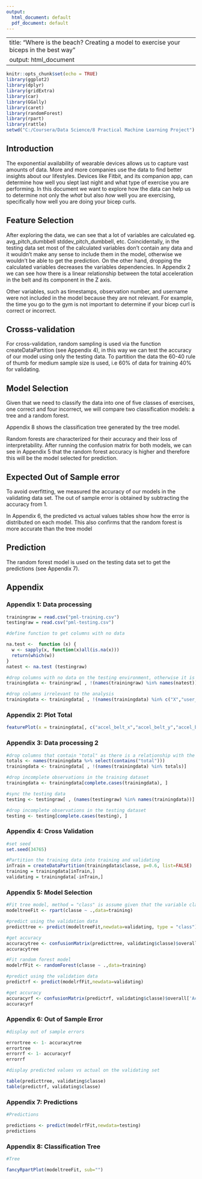 ```yaml
---
output:
  html_document: default
  pdf_document: default
---
```

---
title: "Where is the beach? Creating a model to exercise your biceps in the best way"
output: html_document
---

```r
knitr::opts_chunk$set(echo = TRUE)
library(ggplot2)
library(dplyr)
library(gridExtra)
library(car)
library(GGally)
library(caret)
library(randomForest)
library(rpart)
library(rattle)
setwd("C:/Coursera/Data Science/8 Practical Machine Learning Project")


```
## Introduction

The exponential availability of wearable devices allows us to capture vast amounts of data. More and more companies use the data to find better insights about our lifestyles. Devices like Fitbit, and its companion app, can determine how well you slept last night and what type of exercise you are performing. In this document we want to explore how the data can help us to determine not only the *what* but also *how* well you are exercising, specifically how well you are doing your bicep curls.


## Feature Selection

After exploring the data, we can see that a lot of variables are calculated eg.  avg_pitch_dumbbell    stddev_pitch_dumbbell, etc. Coincidentally, in the testing data set most of the calculated variables don't contain any data and it wouldn't make any sense to include them in the model, otherwise we wouldn't be able to get the prediction. On the other hand, dropping the calculated variables decreases the variables dependencies. In Appendix 2 we can see how there is a linear relationship between the total acceleration in the belt and its component in the Z axis.

Other variables, such as timestamps, observation number, and username were not included in the model because they are not relevant. For example, the time you go to the gym is not important to determine if your bicep curl is correct or incorrect.

## Crosss-validation

For cross-validation, random sampling is used via the function createDataPartition (see Appendix 4), in this way we can test the accuracy of our model using only the testing data. To partition the data the 60-40 rule of thumb for medium sample size is used, i.e 60% of data for training 40% for validating.

## Model Selection

Given that we need to classify the data into one of five classes of exercises, one correct and four incorrect, we will compare two classification models: a tree and a random forest.

Appendix 8 shows the classification tree generated by the tree model. 

Random forests are characterized for their accuracy and their loss of interpretability. After running the confusion matrix for both models, we can see in Appendix 5 that the random forest accuracy is higher and therefore this will be the model selected for prediction.


## Expected Out of Sample error

To avoid overfitting, we measured the accuracy of our models in the validating data set. The out of sample error is obtained by subtracting the accuracy from 1. 

In Appendix 6, the predicted vs actual values tables show how the error is distributed on each model. This also confirms that the random forest is more accurate than the tree model

## Prediction

The random forest model is used on the testing data set to get the predictions (see Appendix 7).



## Appendix


### Appendix 1: Data processing
```r
trainingraw = read.csv("pml-training.csv")
testingraw = read.csv("pml-testing.csv")

#define function to get columns with no data 

na.test <-  function (x) {
  w <- sapply(x, function(x)all(is.na(x)))
  return(which(w))
}
natest <- na.test (testingraw)

#drop columns with no data on the testing environment, otherwise it is impossible to run any model created
trainingdata <- trainingraw[ , !(names(trainingraw) %in% names(natest))]

#drop columns irrelevant to the analysis
trainingdata <- trainingdata[ , !(names(trainingdata) %in% c("X","user_name","raw_timestamp_part_1","raw_timestamp_part_2","cvtd_timestamp","new_window","num_window"))]
```
### Appendix 2: Plot Total
```r
featurePlot(x = trainingdata[, c("accel_belt_x","accel_belt_y","accel_belt_z","total_accel_belt", "classe")], y = trainingdata$classe, plot = "pairs")
```
### Appendix 3: Data processing 2
```r

#drop columns that contain "total" as there is a relationship with the x,y and z components
totals <- names(trainingdata %>% select(contains("total")))
trainingdata <- trainingdata[ , !(names(trainingdata) %in% totals)]

#drop incomplete observations in the training dataset
trainingdata <- trainingdata[complete.cases(trainingdata), ]

#sync the testing data
testing <- testingraw[ , (names(testingraw) %in% names(trainingdata))]

#drop incomplete observations in the testing dataset
testing <- testing[complete.cases(testing), ]
```
### Appendix 4: Cross Validation
```r
#set seed
set.seed(34765)

#Partition the training data into training and validating
inTrain = createDataPartition(trainingdata$classe, p=0.6, list=FALSE)
training = trainingdata[inTrain,]
validating = trainingdata[-inTrain,]

```
### Appendix 5: Model Selection
```r
#Fit tree model, method = "class" is assume given that the variable classe is a factor
modeltreeFit <- rpart(classe ~ .,data=training)

#predict using the validation data
predicttree <- predict(modeltreeFit,newdata=validating, type = "class")

#get accuracy
accuracytree <- confusionMatrix(predicttree, validating$classe)$overall['Accuracy']
accuracytree

#Fit random forest model
modelrfFit <- randomForest(classe ~ .,data=training)

#predict using the validation data
predictrf <- predict(modelrfFit,newdata=validating)

#get accuracy
accuracyrf <- confusionMatrix(predictrf, validating$classe)$overall['Accuracy']
accuracyrf
```
### Appendix 6: Out of Sample Error
```r
#display out of sample errors

errortree <- 1- accuracytree
errortree
errorrf <- 1- accuracyrf
errorrf

#display predicted values vs actual on the validating set

table(predicttree, validating$classe)
table(predictrf, validating$classe)
```
### Appendix 7: Predictions
```r
#Predictions

predictions <- predict(modelrfFit,newdata=testing)
predictions

```
### Appendix 8: Classification Tree
```r
#Tree

fancyRpartPlot(modeltreeFit, sub="")

```